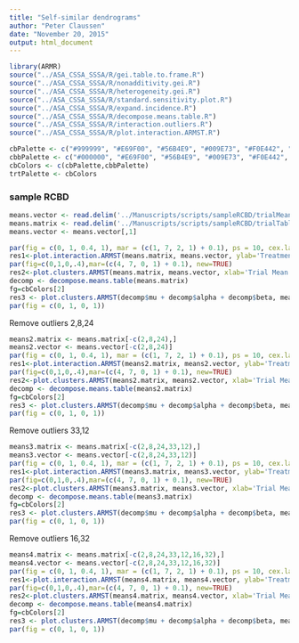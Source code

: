 ```yaml
---
title: "Self-similar dendrograms"
author: "Peter Claussen"
date: "November 20, 2015"
output: html_document
---
```


```r
library(ARMR)
source("../ASA_CSSA_SSSA/R/gei.table.to.frame.R")
source("../ASA_CSSA_SSSA/R/nonadditivity.gei.R")
source("../ASA_CSSA_SSSA/R/heterogeneity.gei.R")
source("../ASA_CSSA_SSSA/R/standard.sensitivity.plot.R")
source("../ASA_CSSA_SSSA/R/expand.incidence.R")
source("../ASA_CSSA_SSSA/R/decompose.means.table.R")
source("../ASA_CSSA_SSSA/R/interaction.outliers.R")
source("../ASA_CSSA_SSSA/R/plot.interaction.ARMST.R")
```


```r
cbPalette <- c("#999999", "#E69F00", "#56B4E9", "#009E73", "#F0E442", "#0072B2", "#D55E00", "#CC79A7")
cbbPalette <- c("#000000", "#E69F00", "#56B4E9", "#009E73", "#F0E442", "#0072B2", "#D55E00", "#CC79A7")
cbColors <- c(cbPalette,cbbPalette)
trtPalette <- cbColors
```

### sample RCBD

```r
means.vector <- read.delim('../Manuscripts/scripts/sampleRCBD/trialMeans.SmyCol1.tab',header=FALSE)
means.matrix <- read.delim('../Manuscripts/scripts/sampleRCBD/trialTable.SmyCol1.tab',header=FALSE)
means.vector <- means.vector[,1]
```

```r
par(fig = c(0, 1, 0.4, 1), mar = (c(1, 7, 2, 1) + 0.1), ps = 10, cex.lab = 1.4, cex.main = 1.6, cex.axis = 1)
res1<-plot.interaction.ARMST(means.matrix, means.vector, ylab='Treatment in Trial Mean \nTasselling',regression=TRUE, main='Treatment Stability and Trial Clusters for Grand Mean 1', show.legend=TRUE,legend.columns=4, legend.pos=c(.01,.98),trt.colors=trtPalette)
par(fig=c(0,1,0,.4),mar=(c(4, 7, 0, 1) + 0.1), new=TRUE)
res2<-plot.clusters.ARMST(means.matrix, means.vector, xlab='Trial Mean \nSampleRCBD', ylab='',trt.colors=trtPalette,use.colors = TRUE)
decomp <- decompose.means.table(means.matrix)
fg=cbColors[2]
res3 <- plot.clusters.ARMST(decomp$mu + decomp$alpha + decomp$beta, means.vector, fg=fg,add=TRUE)
par(fig = c(0, 1, 0, 1))
```

Remove outliers 2,8,24

```r
means2.matrix <- means.matrix[-c(2,8,24),]
means2.vector <- means.vector[-c(2,8,24)]
par(fig = c(0, 1, 0.4, 1), mar = (c(1, 7, 2, 1) + 0.1), ps = 10, cex.lab = 1.4, cex.main = 1.6, cex.axis = 1)
res1<-plot.interaction.ARMST(means2.matrix, means2.vector, ylab='Treatment in Trial Mean \nTasselling',regression=TRUE, main='Treatment Stability and Trial Clusters minus 3 outliers', show.legend=TRUE,legend.columns=4, legend.pos=c(.01,.98),trt.colors=trtPalette)
par(fig=c(0,1,0,.4),mar=(c(4, 7, 0, 1) + 0.1), new=TRUE)
res2<-plot.clusters.ARMST(means2.matrix, means2.vector, xlab='Trial Mean \nSampleRCBD', ylab='',trt.colors=trtPalette,use.colors = TRUE)
decomp <- decompose.means.table(means2.matrix)
fg=cbColors[2]
res3 <- plot.clusters.ARMST(decomp$mu + decomp$alpha + decomp$beta, means2.vector, fg=fg,add=TRUE,ylab='')
par(fig = c(0, 1, 0, 1))
```


Remove outliers 33,12

```r
means3.matrix <- means.matrix[-c(2,8,24,33,12),]
means3.vector <- means.vector[-c(2,8,24,33,12)]
par(fig = c(0, 1, 0.4, 1), mar = (c(1, 7, 2, 1) + 0.1), ps = 10, cex.lab = 1.4, cex.main = 1.6, cex.axis = 1)
res1<-plot.interaction.ARMST(means3.matrix, means3.vector, ylab='Treatment in Trial Mean \nTasselling',regression=TRUE, main='Treatment Stability and Trial Clusters minus 5 outliers', show.legend=TRUE,legend.columns=4, legend.pos=c(.01,.98),trt.colors=trtPalette)
par(fig=c(0,1,0,.4),mar=(c(4, 7, 0, 1) + 0.1), new=TRUE)
res2<-plot.clusters.ARMST(means3.matrix, means3.vector, xlab='Trial Mean \nSampleRCBD', ylab='',trt.colors=trtPalette,use.colors = TRUE)
decomp <- decompose.means.table(means3.matrix)
fg=cbColors[2]
res3 <- plot.clusters.ARMST(decomp$mu + decomp$alpha + decomp$beta, means3.vector, fg=fg,add=TRUE,ylab='')
par(fig = c(0, 1, 0, 1))
```

Remove outliers 16,32

```r
means4.matrix <- means.matrix[-c(2,8,24,33,12,16,32),]
means4.vector <- means.vector[-c(2,8,24,33,12,16,32)]
par(fig = c(0, 1, 0.4, 1), mar = (c(1, 7, 2, 1) + 0.1), ps = 10, cex.lab = 1.4, cex.main = 1.6, cex.axis = 1)
res1<-plot.interaction.ARMST(means4.matrix, means4.vector, ylab='Treatment in Trial Mean \nTasselling',regression=TRUE, main='Treatment Stability and Trial Clusters minus 7 outliers', show.legend=TRUE,legend.columns=4, legend.pos=c(.01,.98),trt.colors=trtPalette)
par(fig=c(0,1,0,.4),mar=(c(4, 7, 0, 1) + 0.1), new=TRUE)
res2<-plot.clusters.ARMST(means4.matrix, means4.vector, xlab='Trial Mean \nSampleRCBD', ylab='',trt.colors=trtPalette,use.colors = TRUE)
decomp <- decompose.means.table(means4.matrix)
fg=cbColors[2]
res3 <- plot.clusters.ARMST(decomp$mu + decomp$alpha + decomp$beta, means4.vector, fg=fg,add=TRUE,ylab='')
par(fig = c(0, 1, 0, 1))
```